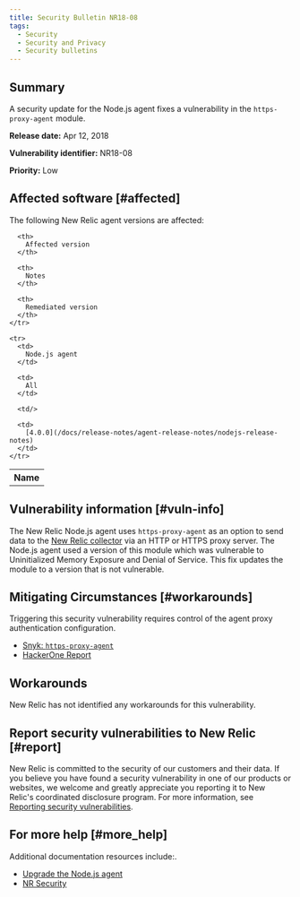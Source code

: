 ```yaml
---
title: Security Bulletin NR18-08
tags:
  - Security
  - Security and Privacy
  - Security bulletins
---
```


## Summary

A security update for the Node.js agent fixes a vulnerability in the `https-proxy-agent` module.

**Release date:** Apr 12, 2018

**Vulnerability identifier:** NR18-08

**Priority:** Low

## Affected software [#affected]

The following New Relic agent versions are affected:

<table>
  <tbody>
    <tr>
      <th>
        Name
      </th>

      <th>
        Affected version
      </th>

      <th>
        Notes
      </th>

      <th>
        Remediated version
      </th>
    </tr>

    <tr>
      <td>
        Node.js agent
      </td>

      <td>
        All
      </td>

      <td/>

      <td>
        [4.0.0](/docs/release-notes/agent-release-notes/nodejs-release-notes)
      </td>
    </tr>
  </tbody>
</table>

## Vulnerability information [#vuln-info]

The New Relic Node.js agent uses `https-proxy-agent` as an option to send data to the [New Relic collector](/docs/using-new-relic/welcome-new-relic/getting-started/glossary#collector) via an HTTP or HTTPS proxy server. The Node.js agent used a version of this module which was vulnerable to Uninitialized Memory Exposure and Denial of Service. This fix updates the module to a version that is not vulnerable.

## Mitigating Circumstances [#workarounds]

Triggering this security vulnerability requires control of the agent proxy authentication configuration.

* [Snyk: `https-proxy-agent`](https://snyk.io/vuln/npm:https-proxy-agent:20180402)
* [HackerOne Report](https://hackerone.com/reports/319532)

## Workarounds

New Relic has not identified any workarounds for this vulnerability.

## Report security vulnerabilities to New Relic [#report]

New Relic is committed to the security of our customers and their data. If you believe you have found a security vulnerability in one of our products or websites, we welcome and greatly appreciate you reporting it to New Relic's coordinated disclosure program. For more information, see [Reporting security vulnerabilities](/docs/security/new-relic-security/data-privacy/reporting-security-vulnerabilities).

## For more help [#more_help]

Additional documentation resources include:.

* [Upgrade the Node.js agent](/docs/agents/nodejs-agent/installation-configuration/upgrade-nodejs-agent)
* [NR Security](https://newrelic.com/security "Link opens in a new window.")
